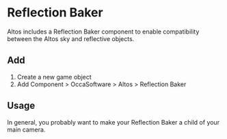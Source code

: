 # Reflection Baker

Altos includes a Reflection Baker component to enable compatibility between the Altos sky and reflective objects.

## Add

1. Create a new game object
1. Add Component > OccaSoftware > Altos > Reflection Baker

## Usage

In general, you probably want to make your Reflection Baker a child of your main camera.
